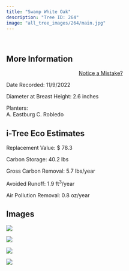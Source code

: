 ```yaml
---
title: "Swamp White Oak"
description: "Tree ID: 264"
image: "all_tree_images/264/main.jpg"
---
```


<br>

## **More Information**
::: column-margin
<center><a class="button" href="https://forms.gle/W6f5nwYxrM33hF4f7">Notice a Mistake?</a></center>
:::


Date Recorded:  11/9/2022

Diameter at Breast Height:  2.6  inches

Planters:  
A. Eastburg
C. Robledo

## **i-Tree Eco Estimates**


 Replacement Value: $ 78.3

 Carbon Storage:  40.2  lbs

 Gross Carbon Removal:  5.7  lbs/year

 Avoided Runoff:  1.9  ft<sup>3</sup>/year

 Air Pollution Removal:  0.8  oz/year

## **Images**


 ![](all_tree_images/264/IMG_7318.jpg)

 ![](all_tree_images/264/IMG_7320.jpg)

 ![](all_tree_images/264/IMG_7321.jpg)

 ![](all_tree_images/264/main.jpg)
